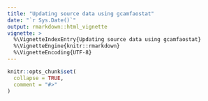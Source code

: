 ```yaml
---
title: "Updating source data using gcamfaostat"
date: "`r Sys.Date()`"
output: rmarkdown::html_vignette
vignette: >
  %\VignetteIndexEntry{Updating source data using gcamfaostat}
  %\VignetteEngine{knitr::rmarkdown}
  %\VignetteEncoding{UTF-8}
---
```


```r
knitr::opts_chunk$set(
  collapse = TRUE,
  comment = "#>"
)
```






